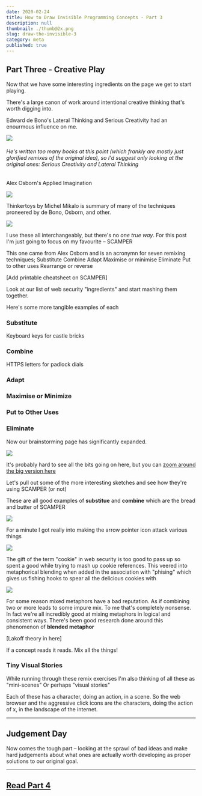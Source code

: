 ```yaml
---
date: 2020-02-24
title: How to Draw Invisible Programming Concepts - Part 3
description: null
thumbnail: ./thumb@2x.png
slug: draw-the-invisible-3
category: meta
published: true
---
```



## Part Three - Creative Play

Now that we have some interesting ingredients on the page we get to start playing.

There's a large canon of work around intentional creative thinking that's worth digging into.

Edward de Bono's Lateral Thinking and Serious Creativity had an enourmous influence on me.

![](https://via.placeholder.com/200)

###### He's written too many books at this point (which frankly are mostly just glorified remixes of the original idea), so I'd suggest only looking at the original ones: Serious Creativity and Lateral Thinking

Alex Osborn's Applied Imagination

![](https://via.placeholder.com/200)


Thinkertoys by Michel Mikalo is summary of many of the techniques proneered by de Bono, Osborn, and other.

![](https://via.placeholder.com/200)


I use these all interchangeably, but there's no _one true way_. For this post I'm just going to focus on my favourite – SCAMPER

This one came from Alex Osborn and is an acronymn for seven remixing techniques;
Substitute
Combine
Adapt
Maximise or minimise
Eliminate
Put to other uses
Rearrange or reverse

[Add printable cheatsheet on SCAMPER]

Look at our list of web security "ingredients" and start mashing them together.

Here's some more tangible examples of each

### Substitute

Keyboard keys for castle bricks

### Combine

HTTPS letters for padlock dials

### Adapt

### Maximise or Minimize

### Put to Other Uses

### Eliminate

Now our brainstorming page has significantly expanded.

![](./Big-sketches.png)

It's probably hard to see all the bits going on here, but you can [zoom around the big version here](./Big-sketches.png)

Let's pull out some of the more interesting sketches and see how they're using SCAMPER (or not)

These are all good examples of **substitue** and **combine** which are the bread and butter of SCAMPER

![](combine.png)

For a minute I got really into making the arrow pointer icon attack various things

![](clickarrows.png)

The gift of the term "cookie" in web security is too good to pass up so spent a good while trying to mash up cookie references.
This veered into metaphorical blending when added in the association with "phising" which gives us fishing hooks to spear all the delicious cookies with

![](cookies.png)

For some reason mixed metaphors have a bad reputation. As if combining two or more leads to some impure mix.
To me that's completely nonsense.
In fact we're all incredibly good at mixing metaphors in logical and consistent ways. There's been good research done around this phenomenon of **blended metaphor**

[Lakoff theory in here]

If a concept reads it reads. Mix all the things!

### Tiny Visual Stories

While running through these remix exercises I'm also thinking of all these as "mini-scenes"
Or perhaps "visual stories"

Each of these has a character, doing an action, in a scene.
So the web browser and the aggressive click icons are the characters, doing the action of x, in the landscape of the internet.

---

## Judgement Day

Now comes the tough part – looking at the sprawl of bad ideas and make hard judgements about what ones are actually worth developing as proper solutions to our original goal.

---

## [Read Part 4](http://localhost:8000/draw-the-invisible-4)